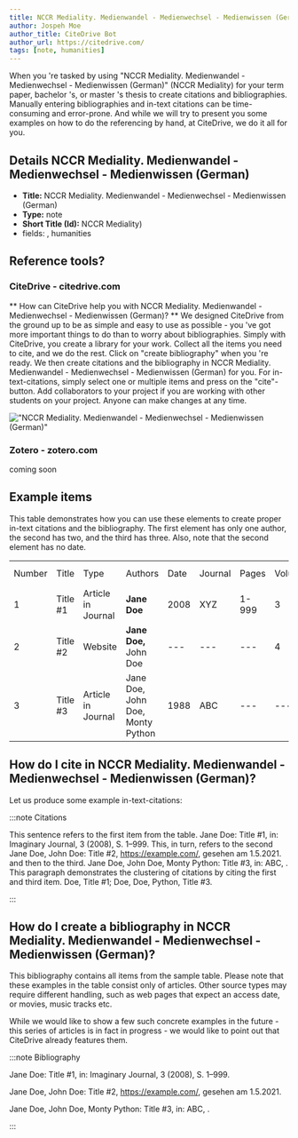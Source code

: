 ```yaml
---
title: NCCR Mediality. Medienwandel - Medienwechsel - Medienwissen (German)
author: Jospeh Moe
author_title: CiteDrive Bot
author_url: https://citedrive.com/
tags: [note, humanities]
---
```


When you 're tasked by using "NCCR Mediality. Medienwandel - Medienwechsel - Medienwissen (German)" (NCCR Mediality) for your term paper, bachelor 's, or master 's thesis to create citations and bibliographies.
Manually entering bibliographies and in-text citations can be time-consuming and error-prone. And while we will try to present you some examples on how to do the referencing by hand, at CiteDrive, we do it all for you.

## Details  NCCR Mediality. Medienwandel - Medienwechsel - Medienwissen (German)
* **Title:** NCCR Mediality. Medienwandel - Medienwechsel - Medienwissen (German)
* **Type:** note
* **Short Title (Id):** NCCR Mediality)
* fields: , humanities

## Reference tools?
### CiteDrive - citedrive.com
** How can CiteDrive help you with NCCR Mediality. Medienwandel - Medienwechsel - Medienwissen (German)? **
We designed CiteDrive from the ground up to be as simple and easy to use as possible - you 've got more important things to do than to worry about bibliographies. Simply with CiteDrive, you create a library for your work. Collect all the items you need to cite, and we do the rest. Click on "create bibliography" when you 're ready. We then create citations and the bibliography in NCCR Mediality. Medienwandel - Medienwechsel - Medienwissen (German) for you. For in-text-citations, simply select one or multiple items and press on the "cite"-button. Add collaborators to your project if you are working with other students on your project. Anyone can make changes at any time.


!["NCCR Mediality. Medienwandel - Medienwechsel - Medienwissen (German)"](images/nccr-mediality-medienwandel--medienwechsel--medienwissen-german.svg "Choose NCCR Mediality. Medienwandel - Medienwechsel - Medienwissen (German) in the CiteDrive App")

### Zotero - zotero.com

coming soon

## Example items

This table demonstrates how you can use these elements to create proper in-text citations and the bibliography. The first element has only one author, the second has two, and the third has three. Also, note that the second element has no date.


<table>
  <tr>
   <td>Number
   </td>
   <td>Title
   </td>
   <td>Type
   </td>
   <td>Authors
   </td>
   <td>Date
   </td>
   <td>Journal
   </td>
   <td>Pages
   </td>
   <td>Volume
   </td>
   <td>Issue
   </td>
   <td>Access Date
   </td>
  </tr>
  <tr>
   <td>1
   </td>
   <td>Title #1
   </td>
   <td>Article in Journal
   </td>
   <td><strong>Jane Doe</strong>
   </td>
   <td>2008
   </td>
   <td>XYZ
   </td>
   <td>1-999
   </td>
   <td>3
   </td>
   <td>2
   </td>
   <td>--
   </td>
  </tr>
  <tr>
   <td>
2
   </td>
   <td>Title #2
   </td>
   <td>Website
   </td>
   <td><strong>Jane Doe, </strong>John Doe
   </td>
   <td>---
   </td>
   <td>---
   </td>
   <td>---
   </td>
   <td>4
   </td>
   <td>---
   </td>
   <td>2020-05-01
   </td>
  </tr>
  <tr>
   <td>3
   </td>
   <td>Title #3
   </td>
   <td>Article in Journal
   </td>
   <td>Jane Doe, John Doe, Monty Python
   </td>
   <td>1988
   </td>
   <td>ABC
   </td>
   <td>---
   </td>
   <td>---
   </td>
   <td>16
   </td>
   <td>---
   </td>
  </tr>
</table>



## How do I cite in  NCCR Mediality. Medienwandel - Medienwechsel - Medienwissen (German)?

Let us produce some example in-text-citations:

:::note Citations


This sentence refers to the first item from the table. Jane Doe: Title #1, in: Imaginary Journal, 3 (2008), S. 1–999. This, in turn, refers to the second Jane Doe, John  Doe: Title #2, https://example.com/, gesehen am 1.5.2021.
and then to the third.  Jane Doe, John Doe, Monty Python: Title #3, in: ABC, .
This paragraph demonstrates the clustering of citations by citing the first and third item. Doe, Title #1; Doe, Doe, Python, Title #3.

:::

## How do I create a bibliography in NCCR Mediality. Medienwandel - Medienwechsel - Medienwissen (German)?

This bibliography contains all items from the sample table. Please note that these examples in the table consist only of articles. Other source types may require different handling, such as web pages that expect an access date, or movies, music tracks etc.

While we would like to show a few such concrete examples in the future - this series of articles is in fact in progress - we would like to point out that CiteDrive already features them.

:::note Bibliography

Jane Doe: Title #1, in: Imaginary Journal, 3 (2008), S. 1–999.

Jane Doe, John  Doe: Title #2, https://example.com/, gesehen am 1.5.2021.

Jane Doe, John Doe, Monty Python: Title #3, in: ABC, .



:::


        